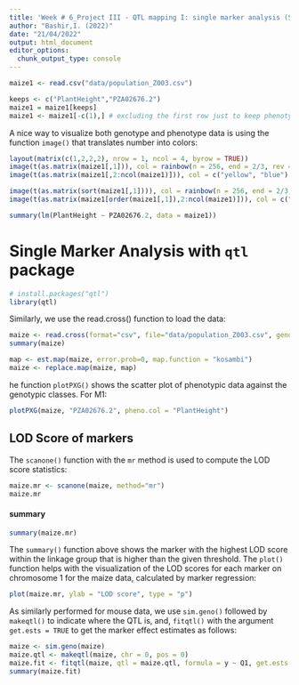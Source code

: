 ```yaml
---
title: 'Week # 6_Project III - QTL mapping I: single marker analysis (SMA)'
author: "Bashir,I. (2022)"
date: "21/04/2022"
output: html_document
editor_options: 
  chunk_output_type: console
---
```


```r
maize1 <- read.csv("data/population_Z003.csv")
```

```r
keeps <- c("PlantHeight","PZA02676.2")
maize1 = maize1[keeps]
maize1 <- maize1[-c(1),] # excluding the first row just to keep phenotype plus marker data only
```

A nice way to visualize both genotype and phenotype data is using the function `image()` that translates number into colors:

```r
layout(matrix(c(1,2,2,2), nrow = 1, ncol = 4, byrow = TRUE))
image(t(as.matrix(maize1[,1])), col = rainbow(n = 256, end = 2/3, rev = TRUE), axes = FALSE, xlab = "Plant Height", ylab= "Individuals (N = 191)")
image(t(as.matrix(maize1[,2:ncol(maize1)])), col = c("yellow", "blue"), axes = FALSE, xlab = "Markers (PZA02676.2)")
```

```r
image(t(as.matrix(sort(maize1[,1]))), col = rainbow(n = 256, end = 2/3, rev = TRUE), axes = FALSE, xlab = "Plant Height",ylab = "Individuals (N = 191)")
image(t(as.matrix(maize1[order(maize1[,1]),2:ncol(maize1)])), col = c("yellow", "blue"), axes = FALSE, xlab = "Markers (PZA02676.2)")
```

```r
summary(lm(PlantHeight ~ PZA02676.2, data = maize1))
```

# Single Marker Analysis with `qtl` package

```r
# install.packages("qtl")
library(qtl)
```

Similarly, we use the read.cross() function to load the data:

```r
maize <- read.cross(format="csv", file="data/population_Z003.csv", genotypes=c("0", "1", "2"), crosstype = "riself")
summary(maize)
```

```r
map <- est.map(maize, error.prob=0, map.function = "kosambi")
maize <- replace.map(maize, map)
```

he function `plotPXG()` shows the scatter plot of phenotypic data against the genotypic classes. For M1:

```r
plotPXG(maize, "PZA02676.2", pheno.col = "PlantHeight")
```

## LOD Score of markers

The `scanone()` function with the `mr` method is used to compute the LOD score statistics:

```r
maize.mr <- scanone(maize, method="mr")
maize.mr
```

#### summary

```r
summary(maize.mr)
```

The `summary()` function above shows the marker with the highest LOD score within the linkage group that is higher than the given threshold. The `plot()` function helps with the visualization of the LOD scores for each marker on chromosome 1 for the maize data, calculated by marker regression:

```r
plot(maize.mr, ylab = "LOD score", type = "p")
```

As similarly performed for mouse data, we use `sim.geno()` followed by `makeqtl()` to indicate where the QTL is, and, `fitqtl()` with the argument `get.ests = TRUE` to get the marker effect estimates as follows:

```r
maize <- sim.geno(maize)
maize.qtl <- makeqtl(maize, chr = 0, pos = 0)
maize.fit <- fitqtl(maize, qtl = maize.qtl, formula = y ~ Q1, get.ests = TRUE)
summary(maize.fit)
```
